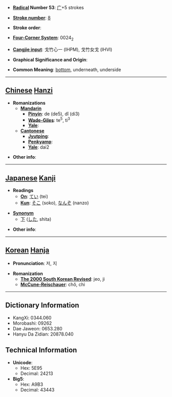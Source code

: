 * '''[[Wiktionary:Chinese radical index| Radical]] Number 53''': [[Wiktionary:Chinese radical index 广|广]]+5 strokes

* '''[[Wiktionary:Chinese total strokes index|Stroke number]]''': [[Wiktionary:Chinese total strokes index 8|8]]

* '''Stroke order''': 

* '''[[Wiktionary:Chinese four corner index|Four-Corner System]]''': 0024<sub>2</sub>

* '''[[Wiktionary:Chinese Cangjie index|Cangjie input]]''': 戈竹心一 (IHPM), 戈竹女戈 (IHVI)

* '''Graphical Significance and Origin''': 

* '''Common Meaning''': [[bottom]], underneath, underside

----

== [[Chinese]] [[Hanzi]] ==

* '''Romanizations'''
** '''[[Mandarin]]'''
*** '''[[Pinyin]]''': de (de5), dǐ (di3)
*** '''[[Wade-Giles]]''': te<sup>5</sup>, ti<sup>3</sup>
*** '''[[Yale]]''': 
** '''[[Cantonese]]'''
*** '''[[Jyutping]]''':
*** '''[[Penkyamp]]''': 
*** '''[[Yale]]''': dai2

* '''Other info''': 

----

== [[Japanese]] [[Kanji]] ==

* '''Readings'''
** '''[[On]]''': [[てい]] (tei)
** '''[[Kun]]''': [[そこ]] (soko), [[なんぞ]] (nanzo)

*'''[[Synonym]]'''
** [[下]] ([[した]], shita)

* '''Other info''':  

----

== [[Korean]] [[Hanja]] ==

* '''Pronunciation''': 저, 지

* '''Romanization'''
** '''[[The 2000 South Korean Revised Romanization|The 2000 South Korean Revised]]''': jeo, ji
** '''[[McCune-Reischauer]]''': chŏ, chi

----

== Dictionary Information ==

* KangXi: 0344.060
* Morobashi: 09262
* Dae Jaweon: 0653.280
* Hanyu Da Zidian: 20878.040

== Technical Information ==

* '''Unicode''':
** Hex: 5E95
** Decimal: 24213
* '''Big5''':
** Hex: A9B3
** Decimal: 43443